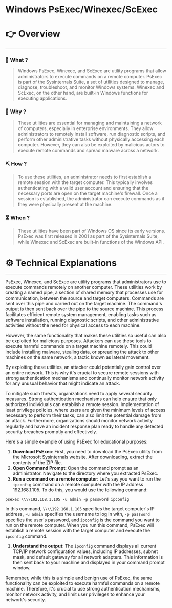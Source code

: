 # Windows PsExec/Winexec/ScExec


# 👉 Overview

---

### 👀 What ?

> Windows PsExec, Winexec, and ScExec are utility programs that allow administrators to execute commands on a remote computer. PsExec is part of the Sysinternals Suite, a set of utilities designed to manage, diagnose, troubleshoot, and monitor Windows systems. Winexec and ScExec, on the other hand, are built-in Windows functions for executing applications.
> 

### 🧐 Why ?

> These utilities are essential for managing and maintaining a network of computers, especially in enterprise environments. They allow administrators to remotely install software, run diagnostic scripts, and perform other administrative tasks without physically accessing each computer. However, they can also be exploited by malicious actors to execute remote commands and spread malware across a network.
> 

### ⛏️ How ?

> To use these utilities, an administrator needs to first establish a remote session with the target computer. This typically involves authenticating with a valid user account and ensuring that the necessary ports are open on the target machine's firewall. Once a session is established, the administrator can execute commands as if they were physically present at the machine.
> 

### ⏳ When ?

> These utilities have been part of Windows OS since its early versions. PsExec was first released in 2001 as part of the Sysinternals Suite, while Winexec and ScExec are built-in functions of the Windows API.
> 

# ⚙️ Technical Explanations

---

PsExec, Winexec, and ScExec are utility programs that administrators use to execute commands remotely on another computer. These utilities work by creating a named pipe, a section of shared memory that processes use for communication, between the source and target computers. Commands are sent over this pipe and carried out on the target machine. The command's output is then sent back over the pipe to the source machine. This process facilitates efficient remote system management, enabling tasks such as software installation, running diagnostic scripts, and other administrative activities without the need for physical access to each machine.

However, the same functionality that makes these utilities so useful can also be exploited for malicious purposes. Attackers can use these tools to execute harmful commands on a target machine remotely. This could include installing malware, stealing data, or spreading the attack to other machines on the same network, a tactic known as lateral movement.

By exploiting these utilities, an attacker could potentially gain control over an entire network. This is why it's crucial to secure remote sessions with strong authentication mechanisms and continually monitor network activity for any unusual behavior that might indicate an attack.

To mitigate such threats, organizations need to apply several security measures. Strong authentication mechanisms can help ensure that only authorized individuals can establish a remote session. Implementation of least privilege policies, where users are given the minimum levels of access necessary to perform their tasks, can also limit the potential damage from an attack. Furthermore, organizations should monitor network activity regularly and have an incident response plan ready to handle any detected security breaches promptly and effectively.

Here's a simple example of using PsExec for educational purposes:

1. **Download PsExec**: First, you need to download the PsExec utility from the Microsoft Sysinternals website. After downloading, extract the contents of the ZIP file.
2. **Open Command Prompt**: Open the command prompt as an administrator. Navigate to the directory where you extracted PsExec.
3. **Run a command on a remote computer**: Let's say you want to run the `ipconfig` command on a remote computer with the IP address 192.168.1.105. To do this, you would use the following command:

```
psexec \\\\192.168.1.105 -u admin -p password ipconfig

```

In this command, `\\\\192.168.1.105` specifies the target computer's IP address, `-u admin` specifies the username to log in with, `-p password` specifies the user's password, and `ipconfig` is the command you want to run on the remote computer. When you run this command, PsExec will establish a remote session with the target computer and execute the `ipconfig` command.

1. **Understand the output**: The `ipconfig` command displays all current TCP/IP network configuration values, including IP addresses, subnet mask, and default gateway for all network adapters. This information is then sent back to your machine and displayed in your command prompt window.

Remember, while this is a simple and benign use of PsExec, the same functionality can be exploited to execute harmful commands on a remote machine. Therefore, it's crucial to use strong authentication mechanisms, monitor network activity, and limit user privileges to enhance your network's security.

